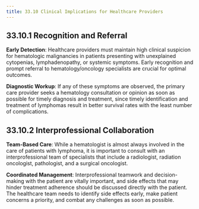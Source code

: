 ```yaml
---
title: 33.10 Clinical Implications for Healthcare Providers
---
```




## 33.10.1 Recognition and Referral

**Early Detection**:
Healthcare providers must maintain high clinical suspicion for hematologic malignancies in patients presenting with unexplained cytopenias, lymphadenopathy, or systemic symptoms. Early recognition and prompt referral to hematology/oncology specialists are crucial for optimal outcomes.

**Diagnostic Workup**:
If any of these symptoms are observed, the primary care provider seeks a hematology consultation or opinion as soon as possible for timely diagnosis and treatment, since timely identification and treatment of lymphomas result in better survival rates with the least number of complications.

## 33.10.2 Interprofessional Collaboration

**Team-Based Care**:
While a hematologist is almost always involved in the care of patients with lymphoma, it is important to consult with an interprofessional team of specialists that include a radiologist, radiation oncologist, pathologist, and a surgical oncologist.

**Coordinated Management**:
Interprofessional teamwork and decision-making with the patient are vitally important, and side effects that may hinder treatment adherence should be discussed directly with the patient. The healthcare team needs to identify side effects early, make patient concerns a priority, and combat any challenges as soon as possible.
